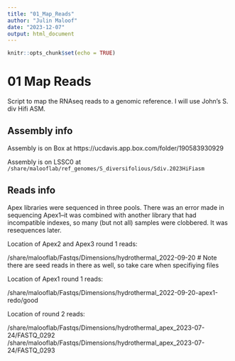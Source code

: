 ```yaml
---
title: "01_Map_Reads"
author: "Julin Maloof"
date: "2023-12-07"
output: html_document
---
```


```r
knitr::opts_chunk$set(echo = TRUE)
```

# 01 Map Reads

Script to map the RNAseq reads to a genomic reference.  I will use John's S. div Hifi ASM.  

## Assembly info

Assembly is on Box at https://ucdavis.app.box.com/folder/190583930929

Assembly is on LSSC0 at `/share/malooflab/ref_genomes/S_diversifolious/Sdiv.2023HiFiasm`

## Reads info

Apex libraries were sequenced in three pools.  There was an error made in sequencing Apex1--it was combined with another library that had incompatible indexes, so many (but not all) samples were clobbered.  It was resequences later.

Location of Apex2 and Apex3 round 1 reads:

  /share/malooflab/Fastqs/Dimensions/hydrothermal_2022-09-20
  # Note there are seed reads in there as well, so take care when specifiying files
  
Location of Apex1 round 1 reads:

  /share/malooflab/Fastqs/Dimensions/hydrothermal_2022-09-20-apex1-redo/good

Location of round 2 reads:

  /share/malooflab/Fastqs/Dimensions/hydrothermal_apex_2023-07-24/FASTQ_0292
  /share/malooflab/Fastqs/Dimensions/hydrothermal_apex_2023-07-24/FASTQ_0293
  

  
  
  
  